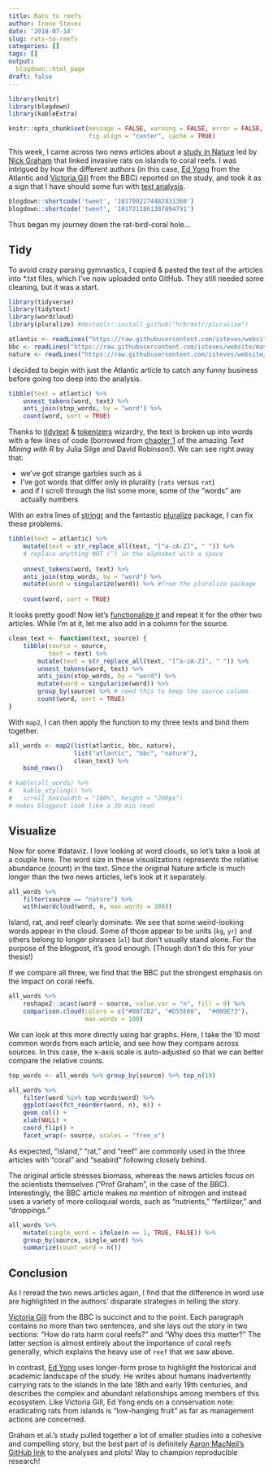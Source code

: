 ```yaml
---
title: Rats to reefs
author: Irene Steves
date: '2018-07-14'
slug: rats-to-reefs
categories: []
tags: []
output:
  blogdown::html_page
draft: false
---
```


```r
library(knitr)
library(blogdown)
library(kableExtra)

knitr::opts_chunk$set(message = FALSE, warning = FALSE, error = FALSE,
                      fig.align = "center", cache = TRUE)
```

This week, I came across two news articles about a [study in Nature](https://www.nature.com/articles/s41586-018-0202-3) led by [Nick Graham](https://twitter.com/naj_graham) that linked invasive rats on islands to coral reefs. I was intrigued by how the different authors (in this case, [Ed Yong](https://twitter.com/edyong209) from the Atlantic and [Victoria Gill](https://twitter.com/Vic_Gill) from the BBC) reported on the study, and took it as a sign that I have should some fun with [text analysis](https://www.tidytextmining.com/).

```r
blogdown::shortcode('tweet', '1017092274482831360')
blogdown::shortcode('tweet', '1017211861387894791')
```

Thus began my journey down the rat-bird-coral hole...

## Tidy

To avoid crazy parsing gymnastics, I copied & pasted the text of the articles into *.txt files, which I've now uploaded onto GitHub. They still needed some cleaning, but it was a start.

```r
library(tidyverse)
library(tidytext)
library(wordcloud)
library(pluralize) #devtools::install_github("hrbrmstr/pluralize")

atlantic <- readLines("https://raw.githubusercontent.com/isteves/website/master/static/post/2018-07-12-rats-to-reefs_files/ratsreef-atlantic.txt")
bbc <- readLines("https://raw.githubusercontent.com/isteves/website/master/static/post/2018-07-12-rats-to-reefs_files/ratsreef-bbc.txt")
nature <- readLines("https://raw.githubusercontent.com/isteves/website/master/static/post/2018-07-12-rats-to-reefs_files/ratsreef-nature.txt")
```

I decided to begin with just the Atlantic article to catch any funny business before going too deep into the analysis. 

```r
tibble(text = atlantic) %>% 
    unnest_tokens(word, text) %>% 
    anti_join(stop_words, by = "word") %>% 
    count(word, sort = TRUE) 
```

Thanks to [tidytext](https://github.com/juliasilge/tidytext) & [tokenizers](https://github.com/ropensci/tokenizers) wizardry, the text is broken up into words with a few lines of code (borrowed from [chapter 1](https://www.tidytextmining.com/tidytext.html) of the amazing _Text Mining with R_ by Julia Silge and David Robinson!). We can see right away that: 

- we've got strange garbles such as `â`
- I've got words that differ only in plurality (`rats` versus `rat`)
- and if I scroll through the list some more, some of the "words" are actually numbers

With an extra lines of [stringr](https://www.rstudio.com/wp-content/uploads/2016/09/RegExCheatsheet.pdf) and the fantastic [pluralize](https://github.com/hrbrmstr/pluralize) package, I can fix these problems.

```r
tibble(text = atlantic) %>% 
    mutate(text = str_replace_all(text, "[^a-zA-Z]", " ")) %>% 
    # replace anything NOT (^) in the alphabet with a space
    
    unnest_tokens(word, text) %>% 
    anti_join(stop_words, by = "word") %>% 
    mutate(word = singularize(word)) %>% #from the pluralize package
    
    count(word, sort = TRUE) 
```

It looks pretty good! Now let's [functionalize it](https://twitter.com/hadleywickham/status/909242896691466240) and repeat it for the other two articles. While I'm at it, let me also add in a column for the source.

```r
clean_text <- function(text, source) {
    tibble(source = source,
           text = text) %>% 
        mutate(text = str_replace_all(text, "[^a-zA-Z]", " ")) %>%
        unnest_tokens(word, text) %>%
        anti_join(stop_words, by = "word") %>%
        mutate(word = singularize(word)) %>% 
        group_by(source) %>% # need this to keep the source column
        count(word, sort = TRUE)
}
```

With `map2`, I can then apply the function to my three texts and bind them together.

```r
all_words <- map2(list(atlantic, bbc, nature),
                  list("atlantic", "bbc", "nature"),
                  clean_text) %>% 
    bind_rows()
```

```r
# kable(all_words) %>%
#   kable_styling() %>%
#   scroll_box(width = "100%", height = "200px")
# makes blogpost look like a 30 min read
```

## Visualize 

Now for some #dataviz. I love looking at word clouds, so let's take a look at a couple here. The word size in these visualizations represents the relative abundance (count) in the text. Since the original Nature article is much longer than the two news articles, let's look at it separately. 

```r
all_words %>% 
    filter(source == "nature") %>% 
    with(wordcloud(word, n, max.words = 100))
```

Island, rat, and reef clearly dominate. We see that some weird-looking words appear in the cloud.  Some of those appear to be units (`kg`, `yr`) and others belong to longer phrases (`al`) but don't usually stand alone. For the purpose of the blogpost, it's good enough. (Though don't do this for your thesis!)

If we compare all three, we find that the BBC put the strongest emphasis on the impact on coral reefs. 

```r
all_words %>% 
    reshape2::acast(word ~ source, value.var = "n", fill = 0) %>% 
    comparison.cloud(colors = c("#0072B2", "#D55E00",  "#009E73"),
                     max.words = 100)
```

We can look at this more directly using bar graphs. Here, I take the 10 most common words from each article, and see how they compare across sources. In this case, the x-axis scale is auto-adjusted so that we can better compare the relative counts.

```r
top_words <- all_words %>% group_by(source) %>% top_n(10)

all_words %>% 
    filter(word %in% top_words$word) %>% 
    ggplot(aes(fct_reorder(word, n), n)) +
    geom_col() +
    xlab(NULL) +
    coord_flip() +
    facet_wrap(~ source, scales = "free_x")
```

As expected, "island," "rat," and "reef" are commonly used in the three articles with "coral" and "seabird" following closely behind. 

The original article stresses biomass, whereas the news articles focus on the scientists themselves ("Prof Graham", in the case of the BBC). Interestingly, the BBC article makes _no_ mention of nitrogen and instead uses a variety of more colloquial words, such as "nutrients," "fertilizer," and "droppings."

```r
all_words %>% 
    mutate(single_word = ifelse(n == 1, TRUE, FALSE)) %>% 
    group_by(source, single_word) %>% 
    summarize(count_word = n())
```

## Conclusion

As I reread the two news articles again, I find that the difference in word use are highlighted in the authors' disparate strategies in telling the story. 

[Victoria Gill](https://twitter.com/Vic_Gill) from the BBC is succinct and to the point. Each paragraph contains no more than two sentences, and she lays out the story in two sections: "How do rats harm coral reefs?" and "Why does this matter?"  The latter section is almost entirely about the importance of coral reefs generally, which explains the heavy use of `reef` that we saw above.

In contrast, [Ed Yong](https://twitter.com/edyong209) uses longer-form prose to highlight the historical and academic landscape of the study. He writes about humans inadvertently carrying rats to the islands in the late 18th and early 19th centuries, and describes the complex and abundant relationships among members of this ecosystem. Like Victoria Gill, Ed Yong ends on a conservation note: eradicating rats from islands is "low-hanging fruit" as far as management actions are concerned. 

Graham et al.'s study pulled together a lot of smaller studies into a cohesive and compelling story, but the best part of is definitely [Aaron MacNeil's](https://twitter.com/ma_macneil) [GitHub link](https://github.com/mamacneil/ChagosRats) to the analyses and plots!  Way to champion reproducible research!
